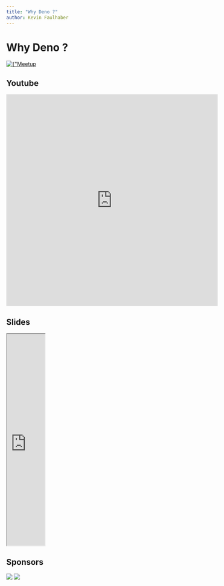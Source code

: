 ```yaml
---
title: "Why Deno ?"
author: Kevin Faulhaber
---
```



<Head>
    <title>Why Deno ?</title>
</Head>


# Why Deno ?

<a href="https://www.meetup.com/fr-FR/strasbourg-developer-meetup/events/288443997/" rel="some text">
    <img
        className={"banner"}
        src={"https://www.meetup.com/_next/image/?url=https%3A%2F%2Fsecure-content.meetupstatic.com%2Fimages%2Fclassic-events%2F507376881%2F676x380.webp&w=3840&q=75"}
        alt={"Meetup banner"}/>
</a>

## Youtube
<iframe width="560" height="560" src="https://www.youtube.com/embed/uN87qULG61Y" title="YouTube video player"
        frameborder="0" allow="accelerometer; autoplay; clipboard-write; encrypted-media; gyroscope; picture-in-picture"
        allowfullscreen></iframe>

## Slides

<iframe src="https://slides.com/kevinfaulhaber-1/deck/embed" width="100vw" height="560" title="Why Deno"
        webkitallowfullscreen="" mozallowfullscreen="" allowfullscreen=""></iframe>


## Sponsors
<div className={"sponsors"}>
    <img src={"/assets/level.png"} className={"sponsor level"}/>
    <img src={"/assets/sportyma.png"} className={"sponsor sportyma"}/>
</div>